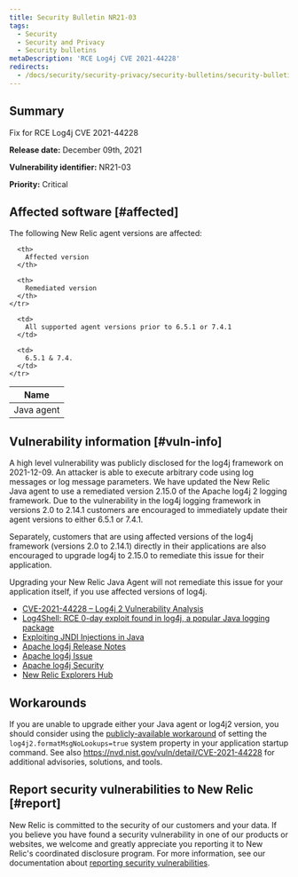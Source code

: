 ```yaml
---
title: Security Bulletin NR21-03
tags:
  - Security
  - Security and Privacy
  - Security bulletins
metaDescription: 'RCE Log4j CVE 2021-44228'
redirects:
  - /docs/security/security-privacy/security-bulletins/security-bulletin-nr21-02
---
```


## Summary

Fix for RCE Log4j CVE 2021-44228

**Release date:** December 09th, 2021

**Vulnerability identifier:** NR21-03

**Priority:** Critical

## Affected software [#affected]

The following New Relic agent versions are affected:

<table>
  <thead>
    <tr>
      <th>
        Name
      </th>

      <th>
        Affected version
      </th>

      <th>
        Remediated version
      </th>
    </tr>
  </thead>

  <tbody>
    <tr>
      <td>
        Java agent
      </td>

      <td>
        All supported agent versions prior to 6.5.1 or 7.4.1
      </td>

      <td>
        6.5.1 & 7.4.
      </td>
    </tr>
  </tbody>
</table>

## Vulnerability information [#vuln-info]
A high level vulnerability was publicly disclosed for the log4j framework on 2021-12-09. An attacker is able to execute arbitrary code using log messages or log message parameters. We have updated the New Relic Java agent to use a remediated version 2.15.0 of the Apache log4j 2 logging framework. Due to the vulnerability in the log4j logging framework in versions 2.0 to 2.14.1 customers are encouraged to immediately update their agent versions to either 6.5.1 or 7.4.1.

Separately, customers that are using affected versions of the log4j framework (versions 2.0 to 2.14.1) directly in their applications are also encouraged to upgrade log4j to 2.15.0 to remediate this issue for their application.

Upgrading your New Relic Java Agent will not remediate this issue for your application itself, if you use affected versions of log4j.

- [CVE-2021-44228 – Log4j 2 Vulnerability Analysis](https://www.randori.com/blog/cve-2021-44228/)
- [Log4Shell: RCE 0-day exploit found in log4j, a popular Java logging package](https://www.lunasec.io/docs/blog/log4j-zero-day/)
- [Exploiting JNDI Injections in Java](https://www.veracode.com/blog/research/exploiting-jndi-injections-java)
- [Apache log4j Release Notes](https://logging.apache.org/log4j/2.x/changes-report.html#a2.15.0)
- [Apache log4j Issue](https://issues.apache.org/jira/browse/LOG4J2-3198)
- [Apache log4j Security](https://logging.apache.org/log4j/2.x/security.html)
- [New Relic Explorers Hub](https://discuss.newrelic.com/t/log4j-zero-day-vulnerability-and-the-new-relic-java-agent/170322)

## Workarounds
If you are unable to upgrade either your Java agent or log4j2 version, you should consider using the [publicly-available workaround](https://www.lunasec.io/docs/blog/log4j-zero-day/) of setting the `log4j2.formatMsgNoLookups=true` system property in your application startup command. See also https://nvd.nist.gov/vuln/detail/CVE-2021-44228 for additional advisories, solutions, and tools.

## Report security vulnerabilities to New Relic [#report]
New Relic is committed to the security of our customers and your data. If you believe you have found a security vulnerability in one of our products or websites, we welcome and greatly appreciate you reporting it to New Relic's coordinated disclosure program. For more information, see our documentation about [reporting security vulnerabilities](/docs/security/new-relic-security/data-privacy/reporting-security-vulnerabilities).
